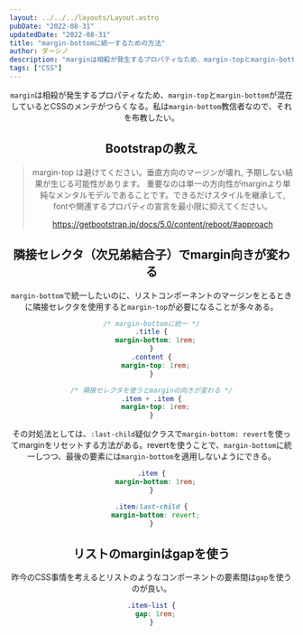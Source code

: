 ```yaml
---
layout: ../../../layouts/Layout.astro
pubDate: "2022-08-31"
updatedDate: "2022-08-31"
title: "margin-bottomに統一するための方法"
author: ダーシノ
description: "marginは相殺が発生するプロパティなため、margin-topとmargin-bottomが混在しているとCSSのメンテがつらくなる。私はmargin-bottom教信者なので、それを布教したい。"
tags: ["CSS"]
---
```



<Header {...frontmatter} />

`margin`は相殺が発生するプロパティなため、`margin-top`と`margin-bottom`が混在しているとCSSのメンテがつらくなる。私は`margin-bottom`教信者なので、それを布教したい。

## Bootstrapの教え

> margin-top は避けてください。垂直方向のマージンが壊れ, 予期しない結果が生じる可能性があります。 重要なのは単一の方向性がmarginより単純なメンタルモデルであることです。できるだけスタイルを継承して, fontや関連するプロパティの宣言を最小限に抑えてください。
>
> https://getbootstrap.jp/docs/5.0/content/reboot/#approach

## 隣接セレクタ（次兄弟結合子）でmargin向きが変わる

`margin-bottom`で統一したいのに、リストコンポーネントのマージンをとるときに隣接セレクタを使用すると`margin-top`が必要になることが多々ある。

```css
/* margin-bottomに統一 */
.title {
  margin-bottom: 1rem;
}
.content {
  margin-top: 1rem;
}

/* 隣接セレクタを使うとmarginの向きが変わる */
.item + .item {
  margin-top: 1rem;
}
```

その対処法としては、`:last-child`疑似クラスで`margin-bottom: revert`を使ってmarginをリセットする方法がある。revertを使うことで、`margin-bottom`に統一しつつ、最後の要素には`margin-bottom`を適用しないようにできる。

```css
.item {
  margin-bottom: 1rem;
}

.item:last-child {
  margin-bottom: revert;
}
```

## リストのmarginはgapを使う

昨今のCSS事情を考えるとリストのようなコンポーネントの要素間は`gap`を使うのが良い。
```css
.item-list {
  gap: 1rem;
}
```
